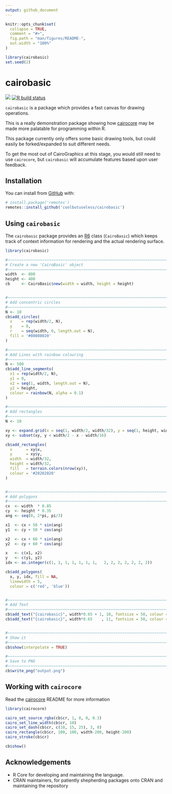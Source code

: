 ```yaml
---
output: github_document
---
```


<!-- README.md is generated from README.Rmd. Please edit that file -->

```r
knitr::opts_chunk$set(
  collapse = TRUE,
  comment = "#>",
  fig.path = "man/figures/README-",
  out.width = "100%"
)

library(cairobasic)
set.seed(2)
```

# cairobasic

<!-- badges: start -->
![](https://img.shields.io/badge/cool-useless-green.svg)
[![R build status](https://github.com/coolbutuseless/cairobasic/workflows/R-CMD-check/badge.svg)](https://github.com/coolbutuseless/cairobasic/actions)
<!-- badges: end -->

`cairobasic` is a package which provides a fast canvas for drawing operations.

This is a really demonstration package showing how [cairocore](http://github.com/coolbutuseless/cairocore)
may be made more palatable for programming within R.

This package currently only offers some basic drawing tools, but could easily
be forked/expanded to suit different needs.  

To get the most out of CairoGraphics at this stage, 
you would still need to use `cairocore`, but `cairobasic` will accumulate 
features based upon user feedback.


## Installation

You can install from [GitHub](https://github.com/coolbutuseless/cairobasic) with:

``` r
# install.package('remotes')
remotes::install_github('coolbutuseless/cairobasic')
```

## Using `cairobasic`

The `cairobasic` package provides an [R6](https://cran.r-project.org/package=R6)
class (`CairoBasic`) which keeps track of context information for rendering and
the actual rendering surface.

```r
library(cairobasic)

#~~~~~~~~~~~~~~~~~~~~~~~~~~~~~~~~~~~~~~~~~~~~~~~~~~~~~~~~~~~~~~~~~~~~~~~~~~~~~
# Create a new 'CairoBasic' object
#~~~~~~~~~~~~~~~~~~~~~~~~~~~~~~~~~~~~~~~~~~~~~~~~~~~~~~~~~~~~~~~~~~~~~~~~~~~~~
width  <- 800
height <- 400
cb     <- CairoBasic$new(width = width, height = height)


#~~~~~~~~~~~~~~~~~~~~~~~~~~~~~~~~~~~~~~~~~~~~~~~~~~~~~~~~~~~~~~~~~~~~~~~~~~~~~
# Add concentric circles
#~~~~~~~~~~~~~~~~~~~~~~~~~~~~~~~~~~~~~~~~~~~~~~~~~~~~~~~~~~~~~~~~~~~~~~~~~~~~~
N <- 10
cb$add_circles(
  x    = rep(width/2, N),
  y    = 0,
  r    = seq(width, 0, length.out = N),
  fill = '#80808020'
)

#~~~~~~~~~~~~~~~~~~~~~~~~~~~~~~~~~~~~~~~~~~~~~~~~~~~~~~~~~~~~~~~~~~~~~~~~~~~~~
# Add Lines with rainbow colouring
#~~~~~~~~~~~~~~~~~~~~~~~~~~~~~~~~~~~~~~~~~~~~~~~~~~~~~~~~~~~~~~~~~~~~~~~~~~~~~
N <- 500
cb$add_line_segments(
  x1 = rep(width/2, N),
  y1 = 0,
  x2 = seq(1, width, length.out = N),
  y2 = height,
  colour = rainbow(N, alpha = 0.1)
)

#~~~~~~~~~~~~~~~~~~~~~~~~~~~~~~~~~~~~~~~~~~~~~~~~~~~~~~~~~~~~~~~~~~~~~~~~~~~~~
# Add rectangles
#~~~~~~~~~~~~~~~~~~~~~~~~~~~~~~~~~~~~~~~~~~~~~~~~~~~~~~~~~~~~~~~~~~~~~~~~~~~~~
N <- 10

xy <- expand.grid(x = seq(1, width/2, width/32), y = seq(1, height, width/32))
xy <- subset(xy, y < width/2 - x - width/16)

cb$add_rectangles(
  x      = xy$x,
  y      = xy$y,
  width  = width/32,
  height = width/32,
  fill   = terrain.colors(nrow(xy)),
  colour = '#20202020'
)


#~~~~~~~~~~~~~~~~~~~~~~~~~~~~~~~~~~~~~~~~~~~~~~~~~~~~~~~~~~~~~~~~~~~~~~~~~~~~~
# Add polygons
#~~~~~~~~~~~~~~~~~~~~~~~~~~~~~~~~~~~~~~~~~~~~~~~~~~~~~~~~~~~~~~~~~~~~~~~~~~~~~
cx  <- width  * 0.85
cy  <- height * 0.35
ang <- seq(0, 2*pi, pi/3)

x1  <- cx + 50 * sin(ang)
y1  <- cy + 50 * cos(ang)

x2  <- cx + 60 * sin(ang)
y2  <- cy + 60 * cos(ang)

x   <- c(x1, x2)
y   <- c(y1, y2)
idx <- as.integer(c(1, 1, 1, 1, 1, 1, 1,   2, 2, 2, 2, 2, 2, 2))

cb$add_polygons(
  x, y, idx, fill = NA, 
  linewidth = 5,
  colour = c('red', 'blue'))


#~~~~~~~~~~~~~~~~~~~~~~~~~~~~~~~~~~~~~~~~~~~~~~~~~~~~~~~~~~~~~~~~~~~~~~~~~~~~~
# Add Text
#~~~~~~~~~~~~~~~~~~~~~~~~~~~~~~~~~~~~~~~~~~~~~~~~~~~~~~~~~~~~~~~~~~~~~~~~~~~~~
cb$add_text("{cairobasic}", width*0.65 + 1, 10, fontsize = 50, colour = 'white')
cb$add_text("{cairobasic}", width*0.65    , 11, fontsize = 50, colour = '#606060a0')


#~~~~~~~~~~~~~~~~~~~~~~~~~~~~~~~~~~~~~~~~~~~~~~~~~~~~~~~~~~~~~~~~~~~~~~~~~~~~~
# Show it
#~~~~~~~~~~~~~~~~~~~~~~~~~~~~~~~~~~~~~~~~~~~~~~~~~~~~~~~~~~~~~~~~~~~~~~~~~~~~~
cb$show(interpolate = TRUE)
```


```r
#~~~~~~~~~~~~~~~~~~~~~~~~~~~~~~~~~~~~~~~~~~~~~~~~~~~~~~~~~~~~~~~~~~~~~~~~~~~~~
# Save to PNG
#~~~~~~~~~~~~~~~~~~~~~~~~~~~~~~~~~~~~~~~~~~~~~~~~~~~~~~~~~~~~~~~~~~~~~~~~~~~~~
cb$write_png("output.png")
```


## Working with `cairocore`

Read the [cairocore](https://github.com/coolbutuseless/cairocore) README for more information

```r
library(cairocore)

cairo_set_source_rgba(cb$cr, 1, 0, 0, 0.3)
cairo_set_line_width(cb$cr, 10)
cairo_set_dash(cb$cr, c(10, 15, 25), 3, 0)
cairo_rectangle(cb$cr, 100, 100, width-200, height-200)
cairo_stroke(cb$cr)

cb$show()
```




## Acknowledgements

* R Core for developing and maintaining the language.
* CRAN maintainers, for patiently shepherding packages onto CRAN and maintaining
the repository
